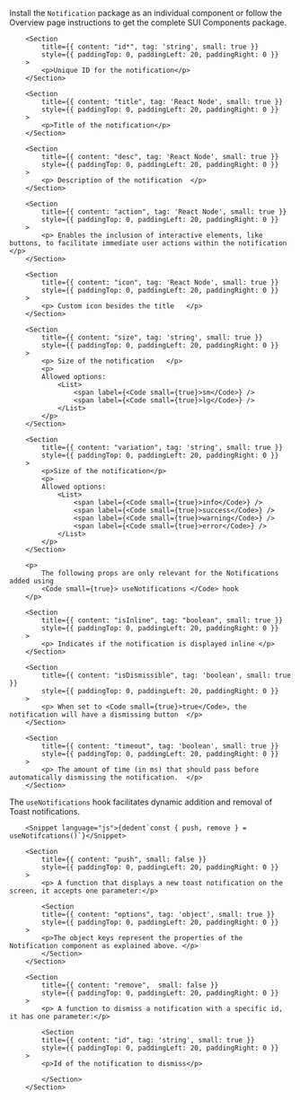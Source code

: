 
<Section
	title="Installation"
	contained={true}
	style={{ paddingTop: 20, paddingBottom: 0 }}
>
	<p>
		Install the <Code small={true}>Notification</Code> package as an individual
		component or follow the Overview page instructions to get the complete SUI
		Components package.
	</p>
</Section>

<Section title="Props" border={true}>

    	<Section
    		title={{ content: "id*", tag: 'string', small: true }}
    		style={{ paddingTop: 0, paddingLeft: 20, paddingRight: 0 }}
    	>
    		<p>Unique ID for the notification</p>
    	</Section>

    	<Section
    		title={{ content: "title", tag: 'React Node', small: true }}
    		style={{ paddingTop: 0, paddingLeft: 20, paddingRight: 0 }}
    	>
    		<p>Title of the notification</p>
    	</Section>

    	<Section
    		title={{ content: "desc", tag: 'React Node', small: true }}
    		style={{ paddingTop: 0, paddingLeft: 20, paddingRight: 0 }}
    	>
    		<p> Description of the notification  </p>
    	</Section>

    	<Section
    		title={{ content: "action", tag: 'React Node', small: true }}
    		style={{ paddingTop: 0, paddingLeft: 20, paddingRight: 0 }}
    	>
    		<p> Enables the inclusion of interactive elements, like buttons, to facilitate immediate user actions within the notification   </p>
    	</Section>

    	<Section
    		title={{ content: "icon", tag: 'React Node', small: true }}
    		style={{ paddingTop: 0, paddingLeft: 20, paddingRight: 0 }}
    	>
    		<p> Custom icon besides the title   </p>
    	</Section>

    	<Section
    		title={{ content: "size", tag: 'string', small: true }}
    		style={{ paddingTop: 0, paddingLeft: 20, paddingRight: 0 }}
    	>
    		<p> Size of the notification   </p>
    		<p>
    		Allowed options:
    			<List>
    				<span label={<Code small={true}>sm</Code>} />
    				<span label={<Code small={true}>lg</Code>} />
    			</List>
    		</p>
    	</Section>

    	<Section
    		title={{ content: "variation", tag: 'string', small: true }}
    		style={{ paddingTop: 0, paddingLeft: 20, paddingRight: 0 }}
    	>
    		<p>Size of the notification</p>
    		<p>
    		Allowed options:
    			<List>
    				<span label={<Code small={true}>info</Code>} />
    				<span label={<Code small={true}>success</Code>} />
    				<span label={<Code small={true}>warning</Code>} />
    				<span label={<Code small={true}>error</Code>} />
    			</List>
    		</p>
    	</Section>

    	<p>
    		The following props are only relevant for the Notifications added using
    		<Code small={true}> useNotifications </Code> hook
    	</p>

    	<Section
    		title={{ content: "isInline", tag: "boolean", small: true }}
    		style={{ paddingTop: 0, paddingLeft: 20, paddingRight: 0 }}
    	>
    		<p> Indicates if the notification is displayed inline </p>
    	</Section>

    	<Section
    		title={{ content: "isDismissible", tag: 'boolean', small: true }}
    		style={{ paddingTop: 0, paddingLeft: 20, paddingRight: 0 }}
    	>
    		<p> When set to <Code small={true}>true</Code>, the notification will have a dismissing button  </p>
    	</Section>

    	<Section
    		title={{ content: "timeout", tag: 'boolean', small: true }}
    		style={{ paddingTop: 0, paddingLeft: 20, paddingRight: 0 }}
    	>
    		<p> The amount of time (in ms) that should pass before automatically dismissing the notification.  </p>
    	</Section>

</Section>

<Section
	title="useNotifications Hook"
	contained={true}
	style={{ paddingTop: 30, paddingBottom: 30 }}
>
		<p>The <Code small={true}>useNotifications</Code> hook facilitates dynamic addition and removal of Toast notifications.</p>

    	<Snippet language="js">{dedent`const { push, remove } = useNotifcations()`}</Snippet>

    	<Section
    		title={{ content: "push", small: false }}
    		style={{ paddingTop: 0, paddingLeft: 20, paddingRight: 0 }}
    	>
    		<p> A function that displays a new toast notification on the screen, it accepts one parameter:</p>

    		<Section
    		title={{ content: "options", tag: 'object', small: true }}
    		style={{ paddingTop: 0, paddingLeft: 20, paddingRight: 0 }}
    	>
    		<p>The object keys represent the properties of the Notification component as explained above. </p>
    		</Section>
    	</Section>

    	<Section
    		title={{ content: "remove",  small: false }}
    		style={{ paddingTop: 0, paddingLeft: 20, paddingRight: 0 }}
    	>
    		<p> A function to dismiss a notification with a specific id, it has one parameter:</p>

    		<Section
    		title={{ content: "id", tag: 'string', small: true }}
    		style={{ paddingTop: 0, paddingLeft: 20, paddingRight: 0 }}
    	>
    		<p>Id of the notification to dismiss</p>

    		</Section>
    	</Section>

</Section>
